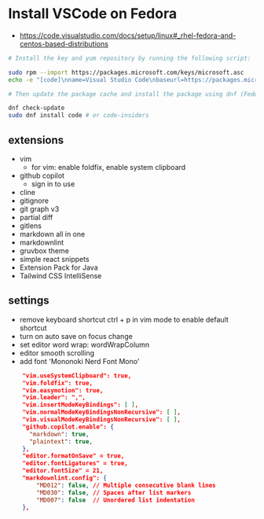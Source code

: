 # Install VSCode on Fedora

- https://code.visualstudio.com/docs/setup/linux#_rhel-fedora-and-centos-based-distributions

```bash
# Install the key and yum repository by running the following script:

sudo rpm --import https://packages.microsoft.com/keys/microsoft.asc
echo -e "[code]\nname=Visual Studio Code\nbaseurl=https://packages.microsoft.com/yumrepos/vscode\nenabled=1\nautorefresh=1\ntype=rpm-md\ngpgcheck=1\ngpgkey=https://packages.microsoft.com/keys/microsoft.asc" | sudo tee /etc/yum.repos.d/vscode.repo > /dev/null

# Then update the package cache and install the package using dnf (Fedora 22 and above):

dnf check-update
sudo dnf install code # or code-insiders
```

## extensions

- vim
  - for vim: enable foldfix, enable system clipboard
- github copilot
  - sign in to use
- cline
- gitignore
- git graph v3
- partial diff
- gitlens
- markdown all in one
- markdownlint
- gruvbox theme
- simple react snippets
- Extension Pack for Java
- Tailwind CSS IntelliSense


## settings

- remove keyboard shortcut ctrl + p in vim mode to enable default shortcut
- turn on auto save on focus change
- set editor word wrap: wordWrapColumn
- editor smooth scrolling
- add font 'Mononoki Nerd Font Mono'

```json
    "vim.useSystemClipboard": true,
    "vim.foldfix": true,
    "vim.easymotion": true,
    "vim.leader": ",",
    "vim.insertModeKeyBindings": [ ],
    "vim.normalModeKeyBindingsNonRecursive": [ ],
    "vim.visualModeKeyBindingsNonRecursive": [ ],
    "github.copilot.enable": {
      "markdown": true,
      "plaintext": true,
    },
    "editor.formatOnSave" = true,
    "editor.fontLigatures" = true,
    "editor.fontSize" = 21,
    "markdownlint.config": {
        "MD012": false, // Multiple consecutive blank lines
        "MD030": false, // Spaces after list markers
        "MD007": false  // Unordered list indentation
    },
```
